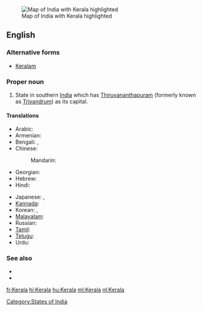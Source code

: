 [[Image:IndiaKerala.png|thumb|Map of India with Kerala highlighted]]
==English==
{{wikipedia}}

===Alternative forms===
* [[Keralam]]

===Proper noun===
{{en-proper noun}}

# State in southern [[India]] which has [[Thiruvananthapuram]] (formerly known as [[Trivandrum]]) as its capital.

====Translations====
{{trans-top|state in southern India}}
* Arabic: {{t|ar|كيرلا|f|tr=kiralaa}}
* Armenian: {{t-|hy|Կերալա|tr=Kerala}}
* Bengali: {{t|bn|কেরালা|sc=Beng}}, {{t|bn|কেরল|sc=Beng}}
* Chinese:
*: Mandarin: {{t|cmn|喀拉拉邦|tr=Kālālā-bāng|sc=Hani}}
* Georgian: {{t|ka|კერალა|sc=Geor|xs=Georgian}}
* Hebrew: {{t|he|קראלה}}
* Hindi: {{t+|hi|केरल|tr=Kērala|xs=Hindi}}
{{trans-mid}}
* Japanese: {{t|ja|ケーララ州|tr=Kērara-shū}},  {{t|ja|ケーララ|tr=Kērara}}
* [[Kannada]]: {{t-|kn|ಕೇರಳ|tr=kēraḷa|sc=Knda|xs=Kannada}}
* Korean: {{t|ko|케랄라 주|tr=Keralla ju|sc=Hang}},  {{t|ko|케랄라|tr=Keralla|sc=Hang}}
* [[Malayalam]]: {{t-|ml|കേരളം|tr=Kēraḷam|sc=Mlym|xs=Malayalam}}
* Russian: {{t-|ru|Керала|f|tr=Kerála}}
* [[Tamil]]: {{t|ta|கேரளா|xs=Tamil}}
* [[Telugu]]: {{t|te|కేరళ}}
* Urdu: {{t|ur|کیرلا|tr=Kērala|xs=Urdu}}
{{trans-bottom}}

===See also===
* {{pedialite|Kerala}}
* {{list|en|states of India}}

[[Category:States of India]]

[[fr:Kerala]]
[[hi:Kerala]]
[[hu:Kerala]]
[[ml:Kerala]]
[[nl:Kerala]]